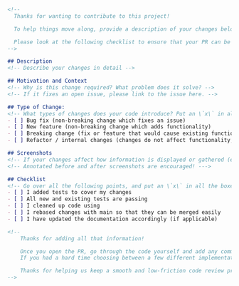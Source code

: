 ```markdown
<!--
  Thanks for wanting to contribute to this project!

  To help things move along, provide a description of your changes below and a general summary in the title

  Please look at the following checklist to ensure that your PR can be accepted quickly:
-->

## Description
<!-- Describe your changes in detail -->

## Motivation and Context
<!-- Why is this change required? What problem does it solve? -->
<!-- If it fixes an open issue, please link to the issue here. -->

## Type of Change:
<!-- What types of changes does your code introduce? Put an \`x\` in all the boxes that apply: -->
- [ ] Bug fix (non-breaking change which fixes an issue)
- [ ] New feature (non-breaking change which adds functionality)
- [ ] Breaking change (fix or feature that would cause existing functionality to change)
- [ ] Refactor / internal changes (changes do not affect functionality, but are an improvement to the codebase)

## Screenshots
<!-- If your changes affect how information is displayed or gathered (especially in a UI, report, or CLI), include a screen shot here --->
<!-- Annotated before and after screenshots are encouraged! --->

## Checklist
<!-- Go over all the following points, and put an \`x\` in all the boxes that apply. -->
- [ ] I added tests to cover my changes
- [ ] All new and existing tests are passing
- [ ] I cleaned up code using
- [ ] I rebased changes with main so that they can be merged easily
- [ ] I have updated the documentation accordingly (if applicable)

<!--
    Thanks for adding all that information! 

    Once you open the PR, go through the code yourself and add any comments in places where additional context or clarity might be helpful to reviewers. 
    If you had a hard time choosing between a few different implementation solutions, provide a little context as to why and what other solutions you considered.

    Thanks for helping us keep a smooth and low-friction code review practice!
-->
```
